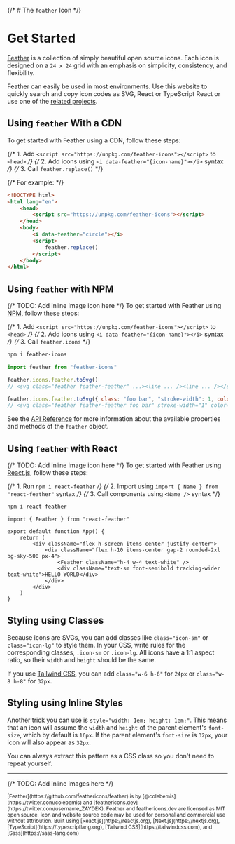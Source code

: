 {/* # The `feather` Icon */}

# Get Started

[Feather](https://github.com/feathericons/feather) is a collection of simply beautiful open source icons. Each icon is designed on a `24 x 24` grid with an emphasis on simplicity, consistency, and flexibility.

Feather can easily be used in most environments. Use this website to quickly search and copy icon codes as SVG, React or TypeScript React or use one of the [related projects](https://github.com/feathericons/feather#related-projects).

## Using `feather` With a CDN

To get started with Feather using a CDN, follow these steps:

{/* 1. Add `<script src="https://unpkg.com/feather-icons"></script>` to `<head>` */}
{/* 2. Add icons using `<i data-feather="{icon-name}"></i>` syntax */}
{/* 3. Call `feather.replace()` */}

{/* For example: */}

```html
<!DOCTYPE html>
<html lang="en">
	<head>
		<script src="https://unpkg.com/feather-icons"></script>
	</head>
	<body>
		<i data-feather="circle"></i>
		<script>
			feather.replace()
		</script>
	</body>
</html>
```

## Using `feather` with NPM

{/* TODO: Add inline image icon here */}
To get started with Feather using [NPM](https://npmjs.com), follow these steps:

{/* 1. Add `<script src="https://unpkg.com/feather-icons"></script>` to `<head>` */}
{/* 2. Add icons using `<i data-feather="{icon-name}"></i>` syntax */}
{/* 3. Call `feather.icons` */}

```sh
npm i feather-icons
```

```js
import feather from "feather-icons"
```

```js
feather.icons.feather.toSvg()
// <svg class="feather feather-feather" ...><line ... /><line ... /></svg>

feather.icons.feather.toSvg({ class: "foo bar", "stroke-width": 1, color: "red" })
// <svg class="feather feather-feather foo bar" stroke-width="1" color="red" ...><line ... /><line ... /></svg>
```

See the [API Reference](https://github.com/feathericons/feather#api-reference) for more information about the available properties and methods of the `feather` object.

## Using `feather` with React

{/* TODO: Add inline image icon here */}
To get started with Feather using [React.js](https://reactjs.org), follow these steps:

{/* 1. Run `npm i react-feather` */}
{/* 2. Import using `import { Name } from "react-feather"` syntax */}
{/* 3. Call components using `<Name />` syntax */}

```sh
npm i react-feather
```

```tsx
import { Feather } from "react-feather"

export default function App() {
	return (
		<div className="flex h-screen items-center justify-center">
			<div className="flex h-10 items-center gap-2 rounded-2xl bg-sky-500 px-4">
				<Feather className="h-4 w-4 text-white" />
				<div className="text-sm font-semibold tracking-wider text-white">HELLO WORLD</div>
			</div>
		</div>
	)
}
```

## Styling using Classes

Because icons are SVGs, you can add classes like `class="icon-sm"` or `class="icon-lg"` to style them. In your CSS, write rules for the corresponding classes, `.icon-sm` or `.icon-lg`. All icons have a 1:1 aspect ratio, so their `width` and `height` should be the same.

If you use [Tailwind CSS](https://tailwindcss.com), you can add `class="w-6 h-6"` for `24px` or `class="w-8 h-8"` for `32px`.

## Styling using Inline Styles

Another trick you can use is `style="width: 1em; height: 1em;"`. This means that an icon will assume the `width` and `height` of the parent element's `font-size`, which by default is `16px`. If the parent element's `font-size` is `32px`, your icon will also appear as `32px`.

You can always extract this pattern as a CSS class so you don't need to repeat yourself.

---

{/* TODO: Add inline images here */}

<small>
	[Feather](https://github.com/feathericons/feather) is by [@colebemis](https://twitter.com/colebemis) and
	[feathericons.dev](https://twitter.com/username_ZAYDEK).
</small>
<small>
	Feather and feathericons.dev are licensed as MIT open source. Icon and website source code may be used for personal
	and commercial use without attribution.
</small>
<small>
	Built using [React.js](https://reactjs.org), [Next.js](https://nextjs.org), [TypeScript](https://typescriptlang.org),
	[Tailwind CSS](https://tailwindcss.com), and [Sass](https://sass-lang.com)
</small>
